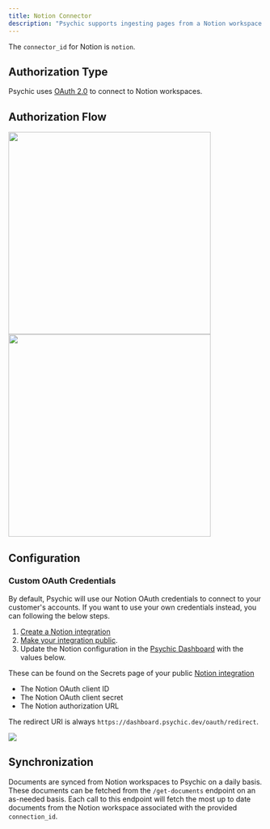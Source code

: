 ```yaml
---
title: Notion Connector
description: "Psychic supports ingesting pages from a Notion workspace."
---
```

The `connector_id` for Notion is `notion`.

## Authorization Type
Psychic uses [OAuth 2.0](https://developers.notion.com/docs/authorization) to connect to Notion workspaces.

## Authorization Flow
<Accordion title="Show screenshots">
<img width="400" src="https://user-images.githubusercontent.com/14931371/236309399-47683331-3b19-41a2-888c-91db1b95811e.png" />
<img width="400" src="https://user-images.githubusercontent.com/14931371/236309456-8a6227de-367b-43c4-85e6-4f205d28cb9e.png" />
</Accordion>

## Configuration

### Custom OAuth Credentials
By default, Psychic will use our Notion OAuth credentials to connect to your customer's accounts. If you want to use your own credentials instead, you can following the below steps.

1. [Create a Notion integration](https://developers.notion.com/docs/create-a-notion-integration)
2. [Make your integration public](https://developers.notion.com/docs/authorization#how-to-make-an-integration-public).
3. Update the Notion configuration in the [Psychic Dashboard](https://dashboard.psychic.dev/connectors/notion) with the values below.

These can be found on the Secrets page of your public [Notion integration](https://www.notion.so/my-integrations)
- The Notion OAuth client ID
- The Notion OAuth client secret
- The Notion authorization URL

The redirect URI is always `https://dashboard.psychic.dev/oauth/redirect`.

![](https://user-images.githubusercontent.com/14931371/236308070-b1ddf760-c85e-48be-8510-b0aa6919d47f.png)

## Synchronization
Documents are synced from Notion workspaces to Psychic on a daily basis. These documents can be fetched from the `/get-documents` endpoint on an as-needed basis. Each call to this endpoint will fetch the most up to date documents from the Notion workspace associated with the provided `connection_id`. 
